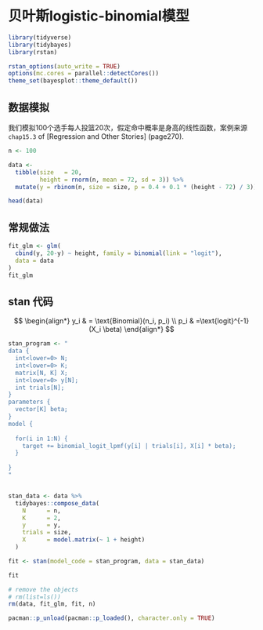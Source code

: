 # 贝叶斯logistic-binomial模型 {#bayesian-glm-logistic-binomial}

```r
library(tidyverse)
library(tidybayes)
library(rstan)

rstan_options(auto_write = TRUE)
options(mc.cores = parallel::detectCores())
theme_set(bayesplot::theme_default())

```

## 数据模拟
我们模拟100个选手每人投篮20次，假定命中概率是身高的线性函数，案例来源`chap15.3` of [Regression and Other Stories] (page270). 

```r
n <- 100

data <-
  tibble(size   = 20,
         height = rnorm(n, mean = 72, sd = 3)) %>% 
  mutate(y = rbinom(n, size = size, p = 0.4 + 0.1 * (height - 72) / 3))

head(data)
```



## 常规做法
```r
fit_glm <- glm(
  cbind(y, 20-y) ~ height, family = binomial(link = "logit"),
  data = data
)
fit_glm
```


## stan 代码
$$
\begin{align*}
y_i & = \text{Binomial}(n_i, p_i) \\
p_i & =\text{logit}^{-1}(X_i \beta) 
\end{align*}
$$

```r
stan_program <- "
data {
  int<lower=0> N;
  int<lower=0> K;
  matrix[N, K] X;
  int<lower=0> y[N];
  int trials[N];
}
parameters {
  vector[K] beta;
}
model {
  
  for(i in 1:N) {
    target += binomial_logit_lpmf(y[i] | trials[i], X[i] * beta);
  }
  
}
"


stan_data <- data %>%
  tidybayes::compose_data(
    N      = n,
    K      = 2,
    y      = y,
    trials = size,
    X      = model.matrix(~ 1 + height)
  )

fit <- stan(model_code = stan_program, data = stan_data)
```


```r
fit
```



```r
# remove the objects
# rm(list=ls())
rm(data, fit_glm, fit, n)
```

```r
pacman::p_unload(pacman::p_loaded(), character.only = TRUE)
```
